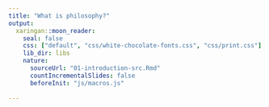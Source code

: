 ```yaml
---
title: "What is philosophy?"
output:
  xaringan::moon_reader:
    seal: false
    css: ["default", "css/white-chocolate-fonts.css", "css/print.css"]
    lib_dir: libs
    nature:
      sourceUrl: "01-introduction-src.Rmd"
      countIncrementalSlides: false
      beforeInit: "js/macros.js"
      
---
```

